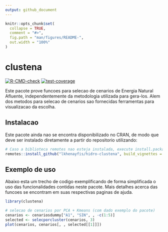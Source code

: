 ```yaml
---
output: github_document
---
```


<!-- README.md is generated from README.Rmd. Please edit that file -->

```r
knitr::opts_chunk$set(
  collapse = TRUE,
  comment = "#>",
  fig.path = "man/figures/README-",
  out.width = "100%"
)
```

# clustena

<!-- badges: start -->
[![R-CMD-check](https://github.com/lkhenayfis/hidro-clustena/workflows/R-CMD-check/badge.svg)](https://github.com/lkhenayfis/hidro-clustena/actions)
[![test-coverage](https://github.com/lkhenayfis/hidro-clustena/workflows/test-coverage/badge.svg)](https://github.com/lkhenayfis/hidro-clustena/actions)
<!-- badges: end -->

Este pacote prove funcoes para selecao de cenarios de Energia Natural Afluente, independentemente da
metodologia utilizada para gera-los. Alem dos metodos para selecao de cenarios sao fornecidas 
ferramentas para visualizacao da escolha.

## Instalacao

Este pacote ainda nao se encontra disponibilizado no CRAN, de modo que deve ser instalado 
diretamente a partir do repositorio utilizando:

```r
# Caso a biblioteca remotes nao esteja instalada, execute install.packages("remotes") primeiro
remotes::install_github("lkhenayfis/hidro-clustena", build_vignettes = FALSE)
```

## Exemplo de uso

Abaixo esta um trecho de codigo exemplificando de forma simplificada o uso das funcionalidades 
contidas neste pacote. Mais detalhes acerca das funcoes se encontram em suas respectivas 
paginas de ajuda.

```r
library(clustena)

# selecao de cenarios por PCA + Kmeans (com dado exemplo do pacote)
cenarios <- cenariosdummy["A1", "SIN", , -c(1:5)]
selected <- selecporcluster(cenarios, 3)
plot(cenarios, cenarios[, , selected[[1]]])
```
